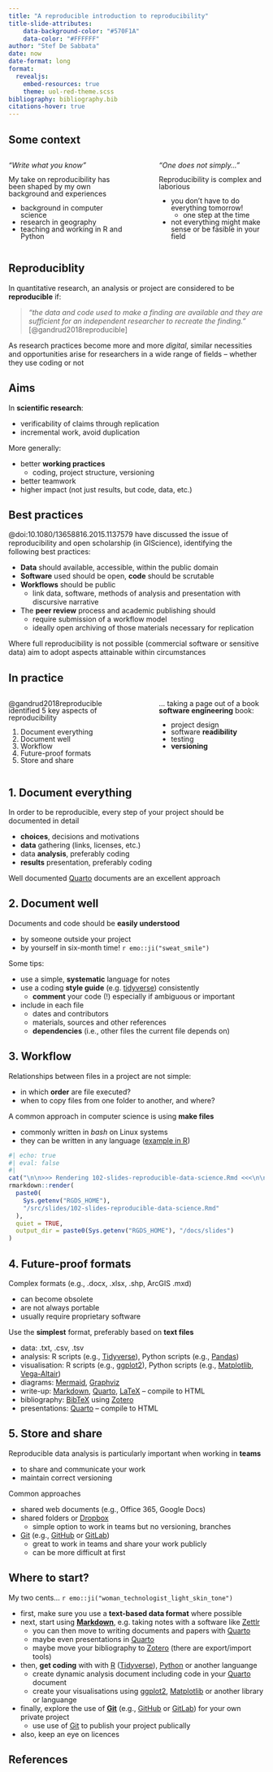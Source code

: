 ```yaml
---
title: "A reproducible introduction to reproducibility"
title-slide-attributes:
    data-background-color: "#570F1A"
    data-color: "#FFFFFF"
author: "Stef De Sabbata"
date: now
date-format: long
format: 
  revealjs:
    embed-resources: true
    theme: uol-red-theme.scss
bibliography: bibliography.bib
citations-hover: true
---
```



## Some context


:::: {.columns style="line-height: 100%;"}
::: {.column width="50%"}

*"Write what you know"*

My take on reproducibility has been shaped by my own background and experiences

- background in computer science
- research in geography
- teaching and working in R and Python

:::
::: {.column width="5%"}
:::
::: {.column width="45%"}

*"One does not simply..."*

Reproducibility is complex and laborious

- you don't have to do everything tomorrow!
  - one step at the time
- not everything might make sense or be fasible in your field

:::
::::


## Reproduciblity

In quantitative research, an analysis or project are considered to be **reproducible** if:

> *"the data and code used to make a finding are available and they are sufficient for an independent researcher to recreate the finding."* [@gandrud2018reproducible]

As research practices become more and more *digital*, similar necessities and opportunities arise for researchers in a wide range of fields -- whether they use coding or not


## Aims

In **scientific research**:

- verificability of claims through replication
- incremental work, avoid duplication

More generally:

- better **working practices**
    - coding, project structure, versioning
- better teamwork
- higher impact (not just results, but code, data, etc.)



## Best practices {.smaller}

@doi:10.1080/13658816.2015.1137579 have discussed the issue of reproducibility and open scholarship (in GIScience), identifying the following best practices:

- **Data** should available, accessible, within the public domain
- **Software** used should be open, **code** should be scrutable
- **Workflows** should be public
  - link data, software, methods of analysis and presentation with discursive narrative
- The **peer review** process and academic publishing should 
  - require submission of a workflow model
  - ideally open archiving of those materials necessary for replication

Where full reproducibility is not possible (commercial software or sensitive data) aim to adopt aspects attainable within circumstances



## In practice

:::: {.columns style="line-height: 100%;"}
::: {.column width="50%"}

@gandrud2018reproducible identified 5 key aspects of reproducibility

1. Document everything
2. Document well
3. Workflow
4. Future-proof formats
5. Store and share

:::
::: {.column width="5%"}
:::
::: {.column width="45%"}


... taking a page out of a book **software engineering** book:

- project design
- software **readibility**
- testing
- **versioning**

:::
::::



## 1. Document everything

In order to be reproducible, every step of your project should be documented in detail

- **choices**, decisions and motivations
- **data** gathering (links, licenses, etc.)
- data **analysis**, preferably coding
- **results** presentation, preferably coding

Well documented [Quarto](https://quarto.org/) documents are an excellent approach


## 2. Document well {.smaller}

Documents and code should be **easily understood** 

- by someone outside your project
- by yourself in six-month time! `r emo::ji("sweat_smile")`

Some tips:

- use a simple, **systematic** language for notes
- use a coding **style guide** (e.g. [tidyverse](http://style.tidyverse.org/)) consistently
  - **comment** your code (!) especially if ambiguous or important
- include in each file 
  - dates and contributors
  - materials, sources and other references 
  - **dependencies** (i.e., other files the current file depends on)



## 3. Workflow {.smaller}

Relationships between files in a project are not simple:

- in which **order** are file executed?
- when to copy files from one folder to another, and where?

A common approach in computer science is using **make files**

- commonly written in *bash* on Linux systems
- they can be written in any language ([example in R](https://github.com/sdesabbata/r-for-geographic-data-science/blob/main/src/Make.R))


```r
#| echo: true
#| eval: false
#| 
cat("\n\n>>> Rendering 102-slides-reproducible-data-science.Rmd <<<\n\n")
rmarkdown::render(
  paste0(
    Sys.getenv("RGDS_HOME"), 
    "/src/slides/102-slides-reproducible-data-science.Rmd"
  ), 
  quiet = TRUE, 
  output_dir = paste0(Sys.getenv("RGDS_HOME"), "/docs/slides")
)

```



## 4. Future-proof formats {.smaller}

Complex formats (e.g., .docx, .xlsx, .shp, ArcGIS .mxd)

- can become obsolete
- are not always portable
- usually require proprietary software

Use the **simplest** format, preferably based on **text files**

- data: .txt, .csv, .tsv
- analysis: R scripts (e.g., [Tidyverse](https://www.tidyverse.org/)), Python scripts (e.g., [Pandas](https://pandas.pydata.org/))
- visualisation: R scripts (e.g., [ggplot2](https://ggplot2.tidyverse.org/)), Python scripts (e.g., [Matplotlib](https://matplotlib.org/), [Vega-Altair](https://altair-viz.github.io/))
- diagrams: [Mermaid](https://mermaid.js.org/#/), [Graphviz](https://graphviz.org/)
- write-up: [Markdown](https://daringfireball.net/projects/markdown/syntax), [Quarto](https://quarto.org/), [LaTeX](https://www.latex-project.org/) -- compile to HTML
- bibliography: [BibTeX](http://www.bibtex.org/) using [Zotero](https://www.zotero.org/)
- presentations: [Quarto](https://quarto.org/) -- compile to HTML



## 5. Store and share {.smaller}

Reproducible data analysis is particularly important when working in **teams**

- to share and communicate your work
- maintain correct versioning

Common approaches

- shared web documents (e.g., Office 365, Google Docs)
- shared folders or [Dropbox](https://www.dropbox.com)
    - simple option to work in teams but no versioning, branches
- [Git](https://git-scm.com) (e.g.,  [GitHub](https://github.com) or [GitLab](https://about.gitlab.com/))
    - great to work in teams and share your work publicly
    - can be more difficult at first


## Where to start? {.smaller}

My two cents... `r emo::ji("woman_technologist_light_skin_tone")`

- first, make sure you use a **text-based data format** where possible
- next, start using **[Markdown](https://daringfireball.net/projects/markdown/syntax)**, e.g. taking notes with a software like [Zettlr](https://www.zettlr.com/)
  - you can then move to writing documents and papers with [Quarto](https://quarto.org/)
  - maybe even presentations in [Quarto](https://quarto.org/)
  - maybe move your bibliography to [Zotero](https://www.zotero.org/) (there are export/import tools)
- then, **get coding** with with [R](https://www.r-project.org/) ([Tidyverse](https://www.tidyverse.org/)), [Python](https://www.python.org/) or another languange
  - create dynamic analysis document including code in your [Quarto](https://quarto.org/) document
  - create your visualisations using [ggplot2](https://ggplot2.tidyverse.org/), [Matplotlib](https://matplotlib.org/) or another library or languange
- finally, explore the use of **[Git](https://git-scm.com)** (e.g.,  [GitHub](https://github.com) or [GitLab](https://about.gitlab.com/)) for your own private project
  - use use of [Git](https://git-scm.com) to publish your project publically
- also, keep an eye on licences


## References

